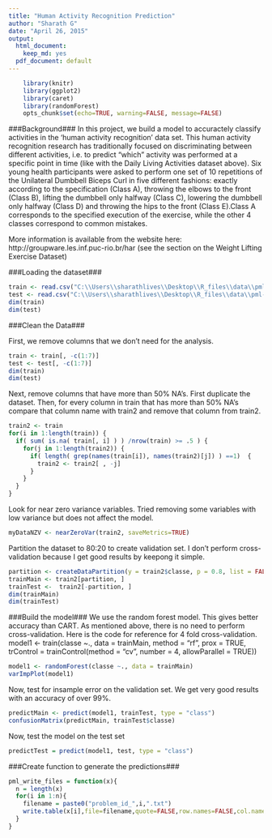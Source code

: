 ```yaml
---
title: "Human Activity Recognition Prediction"
author: "Sharath G"
date: "April 26, 2015"
output:
  html_document:
    keep_md: yes
  pdf_document: default
---
```


```r
    library(knitr)
    library(ggplot2)
    library(caret)
    library(randomForest)
    opts_chunk$set(echo=TRUE, warning=FALSE, message=FALSE)
```

###Background###
In this project, we build a model to accuractely  classify activities in the 'human activity recognition' data set.
This human activity recognition research has traditionally focused on discriminating between different activities, i.e. to predict "which" activity was performed at a specific point in time (like with the Daily Living Activities dataset above). Six young health participants were asked to perform one set of 10 repetitions of the Unilateral Dumbbell Biceps Curl in five different fashions: exactly according to the specification (Class A), throwing the elbows to the front (Class B), lifting the dumbbell only halfway (Class C), lowering the dumbbell only halfway (Class D) and throwing the hips to the front (Class E).Class A corresponds to the specified execution of the exercise, while the other 4 classes correspond to common mistakes.

More information is available from the website here: http://groupware.les.inf.puc-rio.br/har (see the section on the Weight Lifting Exercise Dataset)

###Loading the dataset###

```r
train <- read.csv("C:\\Users\\sharathlives\\Desktop\\R_files\\data\\pml-training.csv", na.strings=c("NA","#DIV/0!",""))
test <- read.csv("C:\\Users\\sharathlives\\Desktop\\R_files\\data\\pml-testing.csv", na.strings=c("NA","#DIV/0!",""))
dim(train)
dim(test)
```

###Clean the Data###

First, we remove columns that we don't need for the analysis. 

```r
train <- train[, -c(1:7)]
test <- test[, -c(1:7)]
dim(train)
dim(test)
```

Next, remove columns that have more than 50% NA's. First duplicate the dataset. Then, for every column in train that has more than 50% NA's compare that column name with train2 and remove that column from train2.

```r
train2 <- train 
for(i in 1:length(train)) { 
  if( sum( is.na( train[, i] ) ) /nrow(train) >= .5 ) { 
    for(j in 1:length(train2)) {
      if( length( grep(names(train[i]), names(train2)[j]) ) ==1)  { 
        train2 <- train2[ , -j] 
      }   
    } 
  }
}
```

Look for near zero variance variables. Tried removing some variables with low variance but does not affect the model.
```r
myDataNZV <- nearZeroVar(train2, saveMetrics=TRUE)
```

Partition the dataset to 80:20 to create validation set. I don't perform cross-validation because I get good results by keepong it simple. 
```r
partition <- createDataPartition(y = train2$classe, p = 0.8, list = FALSE)
trainMain <- train2[partition, ]
trainTest <-  train2[-partition, ]
dim(trainMain)
dim(trainTest)
```


###Build the model###
We use the random forest model. This gives better accuracy than CART. As mentioned above, there is no need to perform cross-validation. Here is the code for reference for 4 fold cross-validation.  
model1 <- train(classe ~., data = trainMain, method = "rf", prox = TRUE, 
               trControl = trainControl(method = "cv", number = 4, allowParallel = TRUE))
```r
model1 <- randomForest(classe ~., data = trainMain)
varImpPlot(model1)
```

Now, test for insample error on the validation set. We get very good results with an accuracy of over 99%.
```r
predictMain <- predict(model1, trainTest, type = "class")
confusionMatrix(predictMain, trainTest$classe)
```

Now, test the model on the test set
```r
predictTest = predict(model1, test, type = "class")
```

###Create function to generate the predictions###
```r
pml_write_files = function(x){
  n = length(x)
  for(i in 1:n){
    filename = paste0("problem_id_",i,".txt")
    write.table(x[i],file=filename,quote=FALSE,row.names=FALSE,col.names=FALSE)
  }
}
```

